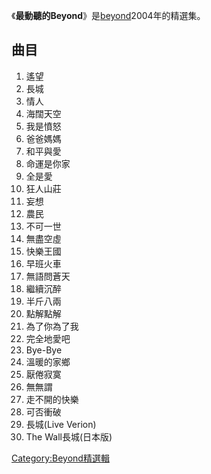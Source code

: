 {{unreferenced|time=2015-01-25T03:35:23+00:00}}
{{Album infobox | <!-- See Wikipedia:WikiProject_Albums -->
|  Name        =  最動聽的Beyond
|  Type        = [[精選輯|精選輯]]
|  Artist      = [[Beyond|Beyond]]
|  Cover       = 
|  Background  = 
|  Released    = 2004-02 
|  Recorded    = 
|  Genre       = [[粵語流行音樂|粵語流行音樂]]
|  Language    = [[粵語|粵語]]
|  Label       = [[滾石唱片|滾石唱片]]
|  Last album  = [[Beyond精選滾石香港黃金十年|Beyond精選滾石香港黃金十年]]<br/>（2003）
|  This album  = '''最動聽的Beyond'''<br/>（2004）
|  Next album  = [[勁Band四鬥士Beyond音樂特輯1990|勁Band四鬥士Beyond音樂特輯1990]]<br/>（2003）
}}


《'''最動聽的Beyond'''》是[[beyond|beyond]]2004年的精選集。

== 曲目 == 
#遙望
#長城
#情人
#海闊天空
#我是憤怒
#爸爸媽媽
#和平與愛
#命運是你家
#全是愛
#狂人山莊
#妄想
#農民
#不可一世
#無盡空虛
#快樂王國
#早班火車
#無語問蒼天
#繼續沉醉
#半斤八兩
#點解點解
#為了你為了我
#完全地愛吧
#Bye-Bye
#溫暖的家鄉
#厭倦寂寞
#無無謂
#走不開的快樂
#可否衝破
#長城(Live Verion)
#The Wall長城(日本版)


{{album-stub}}
{{Beyond}}

[[Category:Beyond精選輯|Category:Beyond精選輯]]